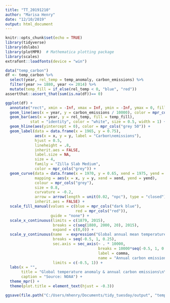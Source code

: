 ```yaml
---
title: "TT_20191210"
author: "Marisa Henry"
date: "12/10/2019"
output: html_document
---
```


```r
knitr::opts_chunk$set(echo = TRUE)
library(tidyverse)
library(dslabs)
library(plotMPR)  # Mathematica plotting package
library(scales)
extrafont::loadfonts(device = "win")
```

```r
data("temp_carbon")
df <- temp_carbon %>% 
  select(year, rel_temp = temp_anomaly, carbon_emissions) %>%
  filter(year >= 1880, year <= 2014) %>%
  mutate(temp_fill = if_else(rel_temp < 0, "blue", "red"))
assertthat::assert_that(sum(is.na(df))== 0)
```

```r
ggplot(df) + 
  annotate("rect", xmin = -Inf, xmax = Inf, ymin = -Inf, ymax = 0, fill =  paste0(mpr_cols("grey 25"), "40"), color = NA) + 
  geom_line(aes(x = year, y = carbon_emissions / 10000), color = mpr_cols("grey"), size = 1.4) + 
  geom_bar(aes(x = year, y = rel_temp, fill = temp_fill), 
           stat = "identity", color = "white", size = 0.5, width = 1) +
  geom_hline(aes(yintercept = 0), color = mpr_cols("grey 50")) + 
  geom_label(data = data.frame(x = 1965, y = 0.75),
             aes(x = x, y = y, label = "Carbon\nemissions"), 
             hjust = 0.5, 
             lineheight = .8, 
             inherit.aes = FALSE, 
             label.size = NA,
             size = 4, 
             family = "Zilla Slab Medium", 
             color = mpr_cols("grey")) + 
  geom_curve(data = data.frame(x = 1970, y = 0.65, xend = 1975, yend = 0.52),
             mapping = aes(x = x, y = y, xend = xend, yend = yend),
             colour = mpr_cols("grey"),
             size = 0.8,
             curvature = -0.2,
             arrow = arrow(length = unit(0.02, "npc"), type = "closed"),
             inherit.aes = FALSE) + 
  scale_fill_manual(values = c(blue = mpr_cols("dark blue"), 
                               red = mpr_cols("red")), 
                    guide = "none") + 
  scale_x_continuous(limits = c(1879, 2015), 
                     breaks = c(seq(1880, 2000, 20), 2015), 
                     expand = c(0,0)) +
  scale_y_continuous(name  = expression("Global annual mean temperature anomaly ("~degree~"C)"), 
                     breaks = seq(-0.5, 1, 0.25),
                     sec.axis = sec_axis(~ . * 10000, 
                                         breaks = 10000*seq(-0.5, 1, 0.25), 
                                         label = comma, 
                                         name = "Annual carbon emissions (millions of metric tons)\n"), 
                     limits = c(-0.5, 1)) +
  labs(x = "", 
       title = "Global temperature anomaly & annual carbon emissions\n\n",
       caption = "Source: NOAA") + 
  theme_mpr() +
  theme(plot.title = element_text(hjust = -0.3))

ggsave(file.path("C:/Users/mhenry/Documents/tidy_tuesday/output", "temp_carbon_20191210.png"), width = 10, height = 6, type = "cairo")
```
